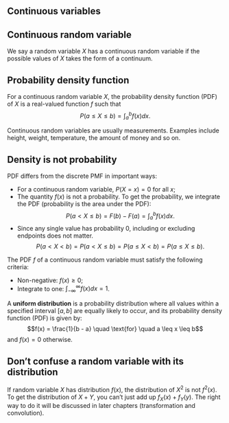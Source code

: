 ## Continuous variables

::: {#def-conrv}
## Continuous random variable

We say a random variable $X$ has a continuous random variable if the
possible values of $X$ takes the form of a continuum.
:::

::: {#def-pdf}
## Probability density function

For a continuous random variable $X$, the probability density function
(PDF) of $X$ is a real-valued function $f$ such that
$$P(a\leq X\leq b)=\int_{a}^{b}f(x)dx.$$
:::

Continuous random variables are usually measurements. Examples include
height, weight, temperature, the amount of money and so on.

::: callout-note
## Density is not probability

PDF differs from the discrete PMF in important ways:

-   For a continuous random variable, $P(X=x)=0$ for all $x$;
-   The quantity $f(x)$ is not a probability. To get the probability, we
    integrate the PDF (probability is the area under the PDF):
    $$P(a<X\leq b)=F(b)-F(a)=\int_{a}^{b}f(x)dx.$$
-   Since any single value has probability 0, including or excluding
    endpoints does not matter.
    $$P(a<X<b)=P(a<X\leq b)=P(a\leq X<b)=P(a\leq X\leq b).$$
:::

::: {#prp-pdf}
The PDF $f$ of a continuous random variable must satisfy the following
criteria:

-   Non-negative: $f(x)\geq0$;
-   Integrate to one: $\int_{-\infty}^{\infty}f(x)dx=1$.
:::

::: {#exm-crv-1}
A **uniform distribution** is a probability distribution where all
values within a specified interval $[a, b]$ are equally likely to occur,
and its probability density function (PDF) is given by:
$$f(x) = \frac{1}{b - a} \quad \text{for} \quad a \leq x \leq b$$ and
$f(x) = 0$ otherwise.
:::

::: callout-caution
## Don't confuse a random variable with its distribution

If random variable $X$ has distribution $f(x)$, the distribution of
$X^2$ is not $f^2(x)$. To get the distribution of $X+Y$, you can't just
add up $f_X(x)+f_Y(y)$. The right way to do it will be discussed in
later chapters (transformation and convolution).
:::
